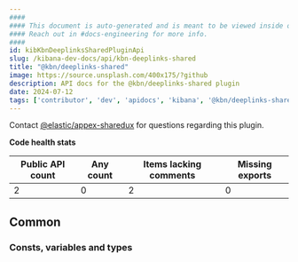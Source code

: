 ```yaml
---
####
#### This document is auto-generated and is meant to be viewed inside our experimental, new docs system.
#### Reach out in #docs-engineering for more info.
####
id: kibKbnDeeplinksSharedPluginApi
slug: /kibana-dev-docs/api/kbn-deeplinks-shared
title: "@kbn/deeplinks-shared"
image: https://source.unsplash.com/400x175/?github
description: API docs for the @kbn/deeplinks-shared plugin
date: 2024-07-12
tags: ['contributor', 'dev', 'apidocs', 'kibana', '@kbn/deeplinks-shared']
---
```




Contact [@elastic/appex-sharedux](https://github.com/orgs/elastic/teams/appex-sharedux) for questions regarding this plugin.

**Code health stats**

| Public API count  | Any count | Items lacking comments | Missing exports |
|-------------------|-----------|------------------------|-----------------|
| 2 | 0 | 2 | 0 |

## Common

### Consts, variables and types
<DocDefinitionList data={kbnDeeplinksSharedObj.common.misc}/>

